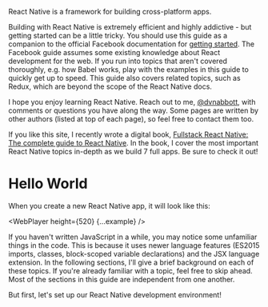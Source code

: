 
React Native is a framework for building cross-platform apps.

Building with React Native is extremely efficient and highly addictive - but getting started can be a little tricky. You should use this guide as a companion to the official Facebook documentation for [getting started](https://facebook.github.io/react-native/docs/getting-started.html). The Facebook guide assumes some existing knowledge about React development for the web. If you run into topics that aren't covered thoroughly, e.g. how Babel works, play with the examples in this guide to quickly get up to speed. This guide also covers related topics, such as Redux, which are beyond the scope of the React Native docs.

I hope you enjoy learning React Native. Reach out to me, [@dvnabbott](https://twitter.com/dvnabbott), with comments or questions you have along the way. Some pages are written by other authors (listed at top of each page), so feel free to contact them too.

If you like this site, I recently wrote a digital book, [Fullstack React Native: The complete guide to React Native](https://gumroad.com/a/567063667). In the book, I cover the most important React Native topics in-depth as we build 7 full apps. Be sure to check it out!

# Hello World

When you create a new React Native app, it will look like this:

<WebPlayer height={520} {...example} />

If you haven't written JavaScript in a while, you may notice some unfamiliar things in the code. This is because it uses newer language features (ES2015 imports, classes, block-scoped variable declarations) and the JSX language extension. In the following sections, I'll give a brief background on each of these topics. If you're already familiar with a topic, feel free to skip ahead. Most of the sections in this guide are independent from one another.

But first, let's set up our React Native development environment!
